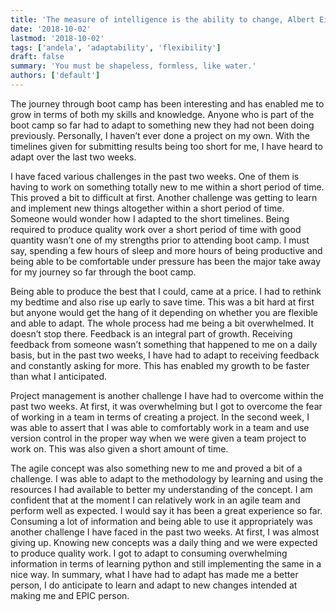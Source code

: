 ```yaml
---
title: 'The measure of intelligence is the ability to change, Albert Einstein'
date: '2018-10-02'
lastmod: '2018-10-02'
tags: ['andela', 'adaptability', 'flexibility']
draft: false
summary: 'You must be shapeless, formless, like water.'
authors: ['default']
---
```


The journey through boot camp has been interesting and has enabled me to grow in terms of both my skills and knowledge. Anyone who is part of the boot camp so far had to adapt to something new they had not been doing previously. Personally, I haven’t ever done a project on my own. With the timelines given for submitting results being too short for me, I have heard to adapt over the last two weeks.

I have faced various challenges in the past two weeks. One of them is having to work on something totally new to me within a short period of time. This proved a bit to difficult at first. Another challenge was getting to learn and implement new things altogether within a short period of time. Someone would wonder how I adapted to the short timelines. Being required to produce quality work over a short period of time with good quantity wasn’t one of my strengths prior to attending boot camp. I must say, spending a few hours of sleep and more hours of being productive and being able to be comfortable under pressure has been the major take away for my journey so far through the boot camp.

Being able to produce the best that I could, came at a price. I had to rethink my bedtime and also rise up early to save time. This was a bit hard at first but anyone would get the hang of it depending on whether you are flexible and able to adapt. The whole process had me being a bit overwhelmed. It doesn’t stop there. Feedback is an integral part of growth. Receiving feedback from someone wasn’t something that happened to me on a daily basis, but in the past two weeks, I have had to adapt to receiving feedback and constantly asking for more. This has enabled my growth to be faster than what I anticipated.

Project management is another challenge I have had to overcome within the past two weeks. At first, it was overwhelming but I got to overcome the fear of working in a team in terms of creating a project. In the second week, I was able to assert that I was able to comfortably work in a team and use version control in the proper way when we were given a team project to work on. This was also given a short amount of time.

The agile concept was also something new to me and proved a bit of a challenge. I was able to adapt to the methodology by learning and using the resources I had available to better my understanding of the concept. I am confident that at the moment I can relatively work in an agile team and perform well as expected. I would say it has been a great experience so far.
Consuming a lot of information and being able to use it appropriately was another challenge I have faced in the past two weeks. At first, I was almost giving up. Knowing new concepts was a daily thing and we were expected to produce quality work. I got to adapt to consuming overwhelming information in terms of learning python and still implementing the same in a nice way.
In summary, what I have had to adapt has made me a better person, I do anticipate to learn and adapt to new changes intended at making me and EPIC person.


